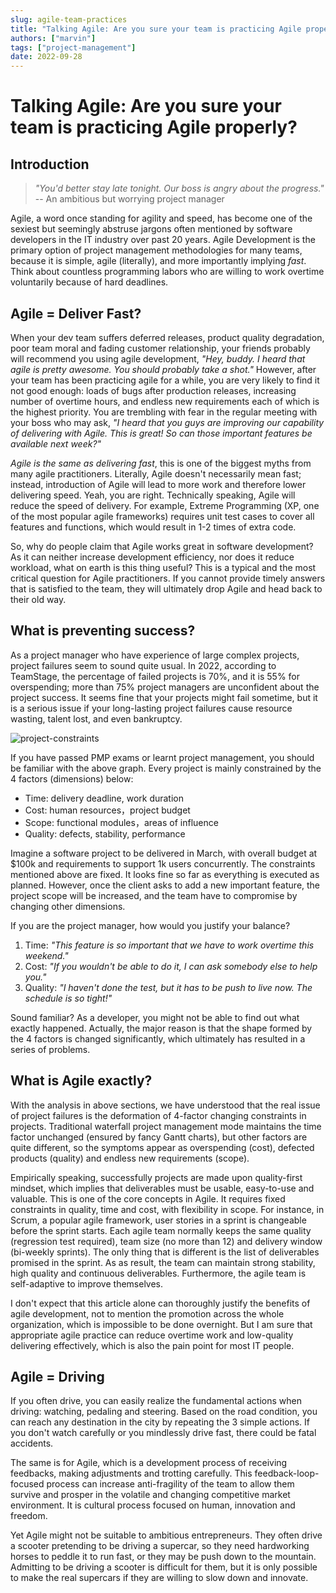 ```yaml
---
slug: agile-team-practices
title: "Talking Agile: Are you sure your team is practicing Agile properly?"
authors: ["marvin"]
tags: ["project-management"]
date: 2022-09-28
---
```




# Talking Agile: Are you sure your team is practicing Agile properly?

## Introduction

> *"You'd better stay late tonight. Our boss is angry about the progress."* -- An ambitious but worrying project manager

Agile, a word once standing for agility and speed, has become one of the sexiest but seemingly abstruse jargons often mentioned by software developers in the IT industry over past 20 years. Agile Development is the primary option of project management methodologies for many teams, because it is simple, agile (literally), and more importantly implying *fast*. Think about countless programming labors who are willing to work overtime voluntarily because of hard deadlines.

## Agile = Deliver Fast?

When your dev team suffers deferred releases, product quality degradation, poor team moral and fading customer relationship, your friends probably will recommend you using agile development, *"Hey, buddy. I heard that agile is pretty awesome. You should probably take a shot."* However, after your team has been practicing agile for a while, you are very likely to find it not good enough: loads of bugs after production releases, increasing number of overtime hours, and endless new requirements each of which is the highest priority. You are trembling with fear in the regular meeting with your boss who may ask, *"I heard that you guys are improving our capability of delivering with Agile. This is great! So can those important features be available next week?"*

*Agile is the same as delivering fast*, this is one of the biggest myths from many agile practitioners. Literally, Agile doesn't necessarily mean fast; instead, introduction of Agile will lead to more work and therefore lower delivering speed. Yeah, you are right. Technically speaking, Agile will reduce the speed of delivery. For example, Extreme Programming (XP, one of the most popular agile frameworks) requires unit test cases to cover all features and functions, which would result in 1-2 times of extra code.

So, why do people claim that Agile works great in software development? As it can neither increase development efficiency, nor does it reduce workload, what on earth is this thing useful? This is a typical and the most critical question for Agile practitioners. If you cannot provide timely answers that is satisfied to the team, they will ultimately drop Agile and head back to their old way.

<!--truncate-->

## What is preventing success?

As a project manager who have experience of large complex projects, project failures seem to sound quite usual. In 2022, according to TeamStage, the percentage of failed projects is 70%, and it is 55% for overspending; more than 75% project managers are unconfident about the project success. It seems fine that your projects might fail sometime, but it is a serious issue if your long-lasting project failures cause resource wasting, talent lost, and even bankruptcy. 

![project-constraints](https://codao.crawlab.cn/images/2022-09-30-062903.png)

If you have passed PMP exams or learnt project management, you should be familiar with the above graph. Every project is mainly constrained by the 4 factors (dimensions) below:

- Time: delivery deadline, work duration
- Cost: human resources，project budget
- Scope: functional modules，areas of influence
- Quality: defects, stability, performance

Imagine a software project to be delivered in March, with overall budget at $100k and requirements to support 1k users concurrently. The constraints mentioned above are fixed. It looks fine so far as everything is executed as planned. However, once the client asks to add a new important feature, the project scope will be increased, and the team have to compromise by changing other dimensions.

If you are the project manager, how would you justify your balance?

1. Time: *"This feature is so important that we have to work overtime this weekend."*
2. Cost: *"If you wouldn't be able to do it, I can ask somebody else to help you."*
3. Quality: *"I haven't done the test, but it has to be push to live now. The schedule is so tight!"*

Sound familiar? As a developer, you might not be able to find out what exactly happened. Actually, the major reason is that the shape formed by the 4 factors is changed significantly, which ultimately has resulted in a series of problems.

## What is Agile exactly?

With the analysis in above sections, we have understood that the real issue of project failures is the deformation of 4-factor changing constraints in projects. Traditional waterfall project management mode maintains the time factor unchanged (ensured by fancy Gantt charts), but other factors are quite different, so the symptoms appear as overspending (cost), defected products (quality) and endless new requirements (scope).

Empirically speaking, successfully projects are made upon quality-first mindset, which implies that deliverables must be usable, easy-to-use and valuable. This is one of the core concepts in Agile. It requires fixed constraints in quality, time and cost, with flexibility in scope. For instance, in Scrum, a popular agile framework, user stories in a sprint is changeable before the sprint starts. Each agile team normally keeps the same quality (regression test required), team size (no more than 12) and delivery window (bi-weekly sprints). The only thing that is different is the list of deliverables promised in the sprint. As as result, the team can maintain strong stability, high quality and continuous deliverables. Furthermore, the agile team is self-adaptive to improve themselves.

I don't expect that this article alone can thoroughly justify the benefits of agile development, not to mention the promotion across the whole organization, which is impossible to be done overnight. But I am sure that appropriate agile practice can reduce overtime work and low-quality delivering effectively, which is also the pain point for most IT people.

## Agile = Driving

If you often drive, you can easily realize the fundamental actions when driving: watching, pedaling and steering. Based on the road condition, you can reach any destination in the city by repeating the 3 simple actions. If you don't watch carefully or you mindlessly drive fast, there could be fatal accidents. 

The same is for Agile, which is a development process of receiving feedbacks, making adjustments and trotting carefully. This feedback-loop-focused process can increase anti-fragility of the team to allow them survive and prosper in the volatile and changing competitive market environment. It is cultural process focused on human, innovation and freedom. 

Yet Agile might not be suitable to ambitious entrepreneurs. They often drive a scooter pretending to be driving a supercar, so they need  hardworking horses to peddle it to run fast, or they may be push down to the mountain. Admitting to be driving a scooter is difficult for them, but it is only possible to make the real supercars if they are willing to slow down and innovate.
